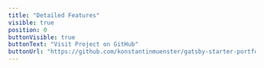 ---
title: "Detailed Features"
visible: true
position: 0
buttonVisible: true
buttonText: "Visit Project on GitHub"
buttonUrl: "https://github.com/konstantinmuenster/gatsby-starter-portfolio-minimal"
---
